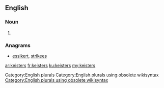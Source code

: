 ==English==

===Noun===
{{head|en}}

# {{plural of|keister}}

===Anagrams===
* [[essikert#English|essikert]], [[strikees#English|strikees]]

[[Category:English plurals]][[Category:English plurals using obsolete wikisyntax]][[Category:English plurals using obsolete wikisyntax]]

[[ar:keisters]]
[[fr:keisters]]
[[ku:keisters]]
[[my:keisters]]